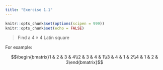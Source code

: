 ```yaml
---
title: "Exercise 1.1"
---
```


```r
knitr::opts_chunk$set(options(scipen = 999))
knitr::opts_chunk$set(echo = FALSE)
```

> Find a $4 \times 4$ Latin square

For example:

$$\begin{bmatrix}1 & 2 & 3 & 4\\2 & 3 & 4 & 1\\3 & 4 & 1 & 2\\4 & 1 & 2 & 3\end{bmatrix}$$